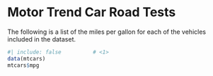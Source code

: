# Motor Trend Car Road Tests

The following is a list of the miles per gallon for
each of the vehicles included in the dataset.

```{r}
#| include: false          # <1>
data(mtcars)
mtcars$mpg
```
